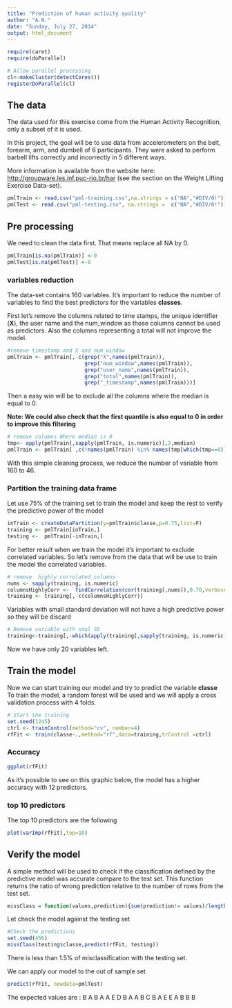 ---
title: "Prediction of human activity quality"
author: "A.N."
date: "Sunday, July 27, 2014"
output: html_document
---

```{r echo=FALSE,results='hide'}
require(caret)
require(doParallel)

# Allow parallel processing
cl<-makeCluster(detectCores())
registerDoParallel(cl)
```

## The data
The data used for this exercise come from the Human Activity Recognition, only a subset of it is used.

In this project, the goal will be to use data from accelerometers on the belt, forearm, arm, and dumbell of 6 participants. They were asked to perform barbell lifts correctly and incorrectly in 5 different ways.

More information is available from the website here: [http://groupware.les.inf.puc-rio.br/har](http://groupware.les.inf.puc-rio.br/har) (see the section on the Weight Lifting Exercise Data-set). 

```{r}
pmlTrain <- read.csv("pml-training.csv",na.strings = c("NA","#DIV/0!"))
pmlTest <- read.csv("pml-testing.csv", na.strings =  c("NA","#DIV/0!"))
```



## Pre processing

We need to clean the data first. That means replace all NA by 0.

```{r}
pmlTrain[is.na(pmlTrain)] <-0
pmlTest[is.na(pmlTest)] <-0
```

### variables reduction
The data-set contains 160 variables. It's important to reduce the number of variables to find the best predictors for the variables **classes**.

First let's remove the columns related to time stamps, the unique identifier (**X**), the user name and the num_window as those columns cannot be used as predictors. 
Also the columns representing a total will not improve the model.

```{r}
#remove timestamp and X and num_window
pmlTrain <- pmlTrain[,-c(grep("X",names(pmlTrain)),
                         grep("num_window",names(pmlTrain)),
                         grep("user_name",names(pmlTrain)),
                         grep("total",names(pmlTrain)),
                         grep("_timestamp",names(pmlTrain)))]
```

Then a easy win will be to exclude all the columns where the median is equal to 0. 

**Note: We could also check that the first quantile is also equal to 0 in order to improve this filtering **

```{r}
# remove columns Where median is 0
tmp<- apply(pmlTrain[,sapply(pmlTrain, is.numeric)],2,median)
pmlTrain <- pmlTrain[ ,c(!names(pmlTrain) %in% names(tmp[which(tmp==0)]))]
```

With this simple cleaning process, we reduce the number of variable from 160 to 46.

### Partition the training data frame 
Let use 75% of the training set to train the model and keep the rest to verify the predictive power of the model
```{r}
inTrain <- createDataPartition(y=pmlTrain$classe,p=0.75,list=F)
training <- pmlTrain[inTrain,]
testing <-  pmlTrain[-inTrain,]
```

For better result when we train the model it's important to exclude correlated variables. So let's remove from the data that will be use to train the model the correlated variables.

```{r}
# remove  highly corrolated columns
nums <- sapply(training, is.numeric)
columnsHighlyCorr <-  findCorrelation(cor(training[,nums]),0.70,verbose=F)
training <- training[,-c(columnsHighlyCorr)]
```

Variables with small standard deviation will not have a high predictive power so they will be discard

```{r}
# Remove variable with smal SD
training<-training[,-which(apply(training[,sapply(training, is.numeric)],2,sd)<10)]
```
Now we have only 20 variables left.

## Train the model
Now we can start training our model and try to predict the variable **classe**
To train the model, a random forest will be used and we will apply a cross validation process with 4 folds.

```{r results='hide'}
# Start the training
set.seed(1245)
ctrl <- trainControl(method="cv", number=4)
rfFit <- train(classe~.,method="rf",data=training,trControl =ctrl)
```

### Accuracy

```{r echo=FALSE}
ggplot(rfFit)
```

As it's possible to see on this graphic below, the model has a higher accuracy with 12 predictors.

### top 10 predictors
The top 10 predictors are the following

```{r echo=FALSE}
plot(varImp(rfFit),top=10)
```

## Verify the model

A simple method will be used to check if the classification defined by the predictive model was accurate compare to the test set.
This function returns the ratio of wrong prediction relative to the number of rows from the test set.
```{r}
missClass = function(values,prediction){sum(prediction!= values)/length(values)}
```
Let check the model against the testing set
```{r}
#Check the predictions
set.seed(456)
missClass(testing$classe,predict(rfFit, testing))
```
There is less than 1.5% of misclassification with the testing set.


We can apply our model to the out of sample set
```{r}
predict(rfFit, newdata=pmlTest)
```
The expected values are : B A B A A E D B A A B C B A E E A B B B

